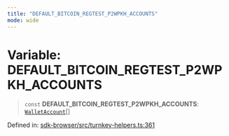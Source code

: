```yaml
---
title: "DEFAULT_BITCOIN_REGTEST_P2WPKH_ACCOUNTS"
mode: wide
---
```

  
# Variable: DEFAULT\_BITCOIN\_REGTEST\_P2WPKH\_ACCOUNTS

> `const` **DEFAULT\_BITCOIN\_REGTEST\_P2WPKH\_ACCOUNTS**: [`WalletAccount`](../WalletAccount/readme)[]

Defined in: [sdk-browser/src/turnkey-helpers.ts:361](https://github.com/tkhq/sdk/blob/main/packages/sdk-browser/src/turnkey-helpers.ts#L361)
